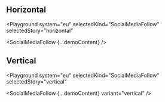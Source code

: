 

## Horizontal

<Playground
  system="eu"
  selectedKind="SocialMediaFollow"
  selectedStory="horizontal"
>
  <SocialMediaFollow {...demoContent} />
</Playground>

## Vertical

<Playground
  system="eu"
  selectedKind="SocialMediaFollow"
  selectedStory="vertical"
>
  <SocialMediaFollow {...demoContent} variant="vertical" />
</Playground>
